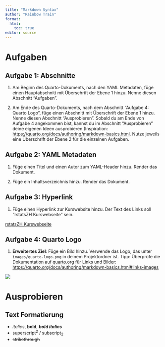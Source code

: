 ```yaml
---
title: "Markdown Syntax"
author: "Rainbow Train"
format:
  html:
    toc: true
editor: source
---
```


# Aufgaben

## Aufgabe 1: Abschnitte

1. Am Beginn des Quarto-Dokuments, nach den YAML Metadaten, füge einen Hauptabschnitt mit Überschrift der Ebene 1 hinzu. Nenne diesen Abschnitt "Aufgaben".

2. Am Ende des Quarto-Dokuments, nach dem Abschnitt "Aufgabe 4: Quarto Logo", füge einen Abschnitt mit Überschrift der Ebene 1 hinzu. Nenne diesen Abschnitt "Ausprobieren". Sobald du am Ende von Aufgabe 4 angekommen bist, kannst du im Abschnitt "Ausprobieren" deine eigenen Ideen ausprobieren (Inspiration: <https://quarto.org/docs/authoring/markdown-basics.html>. Nutze jeweils eine Überschrift der Ebene 2 für die einzelnen Aufgaben.

## Aufgabe 2: YAML Metadaten

1. Füge einen Titel und einen Autor zum YAML-Header hinzu. Render das Dokument.

2. Füge ein Inhaltsverzeichnis hinzu. Render das Dokument.

## Aufgabe 3: Hyperlink

1. Füge einen Hyperlink zur Kurswebsite hinzu. Der Text des Links soll "rstatsZH Kurswebseite" sein.

[rstatsZH Kurswebseite](https://rstatszh-k010.github.io/website/)

## Aufgabe 4: Quarto Logo

1. **Erweitertes Ziel**: Füge ein Bild hinzu. Verwende das Logo, das unter `images/quarto-logo.png` in deinem Projektordner ist. Tipp: Überprüfe die Dokumentation auf [quarto.org](https://quarto.org/) für Links und Bilder: <https://quarto.org/docs/authoring/markdown-basics.html#links-images>

![](images/quarto-logo.png)

# Ausprobieren

## Text Formatierung

- *italics*, **bold**, ***bold italics***
- superscript^2^ / subscript~2~
- ~~strikethrough~~

